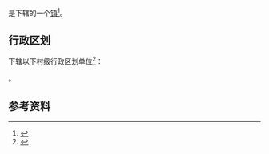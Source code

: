 {{中国乡级行政区|46/90/02/108/000
|景观照片文件名       =塔洋镇历史文化展览馆.jpg
|景观照片大小         = 240px
|景观照片描述         =塔洋镇历史文化展览馆

}}

'''{{PAGENAMEBASE}}'''是{{PRC admin/fullname|46/90/02/108/000|3}}下辖的一个[[行政建制镇|镇]]<ref>{{PRC admin/ref sgc|{{PRC admin/parent|46/90/02/108/000}}}}</ref>。

== 行政区划 ==
{{PAGENAMEBASE}}下辖以下村级行政区划单位<ref>{{PRC admin/ref sgc|46/90/02/108/000}}</ref>：

{{PRC admin/children|46/90/02/108/000}}。

== 参考资料 ==
{{reflist}}

{{海南行政区划小作品}}
{{PRC admin/navcat|46/90/02/108/000}}